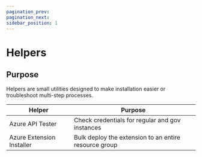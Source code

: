 ```yaml
---
pagination_prev:
pagination_next:
sidebar_position: 1
---
```


# Helpers

## Purpose

Helpers are small utilities designed to make installation easier or troubleshoot multi-step processes.

| Helper                    | Purpose                                               |
| ------------------------- | ----------------------------------------------------- |
| Azure API Tester          | Check credentials for regular and gov instances       |
| Azure Extension Installer | Bulk deploy the extension to an entire resource group |
